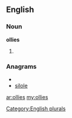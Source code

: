 ==English==

===Noun===
'''ollies'''

# {{plural of|[[ollie]]}}

===Anagrams===
* {{alphagram|eillos}}
* [[silole#English|silole]]

[[Category:English plurals]]

[[ar:ollies]]
[[my:ollies]]